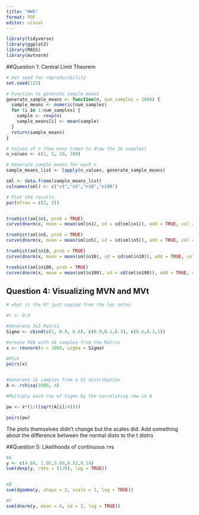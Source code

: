 ```yaml
---
title: "HW5"
format: PDF
editor: visual
---
```


```r
library(tidyverse)
library(ggplot2)
library(MASS)
library(mvtnorm)

```

##Question 1: Central Limit Theorem

```r

# Set seed for reproducibility
set.seed(123)

# Function to generate sample means
generate_sample_means <- function(n, num_samples = 1000) {
  sample_means <- numeric(num_samples)
  for (i in 1:num_samples) {
    sample <- rexp(n) 
    sample_means[i] <- mean(sample)
  }
  return(sample_means)
}

# Values of n (how many times to draw the 1k samples)
n_values <- c(1, 5, 10, 100)

# Generate sample means for each n
sample_means_list <- lapply(n_values, generate_sample_means)

sml <- data.frame(sample_means_list)
colnames(sml) <- c("n1","n5","n10","n100")

# Plot the results
par(mfrow = c(2, 2))


truehist(sml$n1, prob = TRUE)
curve(dnorm(x, mean = mean(sml$n1), sd = sd(sml$n1)), add = TRUE, col = "blue", lwd = 2)

truehist(sml$n5, prob = TRUE)
curve(dnorm(x, mean = mean(sml$n5), sd = sd(sml$n5)), add = TRUE, col = "blue", lwd = 2)

truehist(sml$n10, prob = TRUE)
curve(dnorm(x, mean = mean(sml$n10), sd = sd(sml$n10)), add = TRUE, col = "blue", lwd = 2)

truehist(sml$n100, prob = TRUE)
curve(dnorm(x, mean = mean(sml$n100), sd = sd(sml$n100)), add = TRUE, col = "blue", lwd = 2)


```

## Question 4: Visualizing MVN and MVt

```r

# what is the R? just copied from the lec notes

#r <- 0.9

#Generate 3x3 Matrix
Sigma <- cbind(c(1, 0.9, 0.6), c(0.9,0.1,0.3), c(0.6,0.3,1))

#create MVN with 1k samples from the Matrix
x <- rmvnorm(n = 1000, sigma = Sigma)

#Plot
pairs(x)


#Generate 1k samples from a X2 distribution
A <- rchisq(1000, 4)

#Multiply each row of Sigma by the correlating row in A

pw <- x*(1/((sqrt(A[i]/4))))

pairs(pw)

```

The plots themselves didn't change but the scales did. Add something about the difference between the normal disto to the t distro

##Question 5: Likelihoods of continuous rvs

```r
#A
y <- c(4.69, 1.05,5.89,0.52,0.14)
sum(dexp(y, rate = (1/6), log = TRUE))


#B
sum(dgamma(y, shape = 2, scale = 3, log = TRUE))

#C
sum(dnorm(y, mean = 6, sd = 2, log = TRUE))

```
